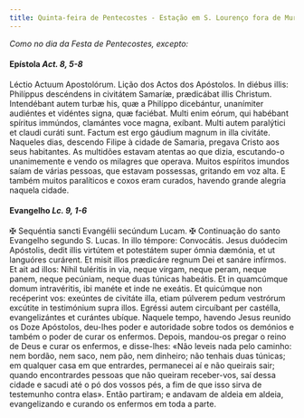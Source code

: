 ```yaml
---
title: Quinta-feira de Pentecostes - Estação em S. Lourenço fora de Muros
---
```


<em>Como no dia da Festa de Pentecostes, excepto:</em>

#### Epístola <em>Act. 8, 5-8</em>

<div class="grid grid-cols-2 gap-5">
  <span class="text-justify">Léctio Actuum Apostolórum.</span>
  <span class="text-justify">Lição dos Actos dos Apóstolos.</span>
  <span class="text-justify">
    In diébus illis: Philíppus descéndens in civitátem Samaríæ, prædicábat illis
    Christum. Intendébant autem turbæ his, quæ a Philíppo dicebántur, unanímiter
    audiéntes et vidéntes signa, quæ faciébat. Multi enim eórum, qui habébant
    spíritus immúndos, clamántes voce magna, exíbant. Multi autem paralýtici et
    claudi curáti sunt. Factum est ergo gáudium magnum in illa civitáte.
  </span>
  <span class="text-justify">
    Naqueles dias, descendo Filipe à cidade de Samaria, pregava Cristo aos seus
    habitantes. As multidões estavam atentas ao que dizia, escutando-o
    unanimemente e vendo os milagres que operava. Muitos espíritos imundos saíam
    de várias pessoas, que estavam possessas, gritando em voz alta. E também
    muitos paralíticos e coxos eram curados, havendo grande alegria naquela
    cidade.
  </span>
</div>

#### Evangelho <em>Lc. 9, 1-6</em>

<div class="grid grid-cols-2 gap-5">
  <span class="text-justify">
    <span class="text-red-500">&#10016;</span> Sequéntia sancti Evangélii
    secúndum Lucam.
  </span>
  <span class="text-justify">
    <span class="text-red-500">&#10016;</span> Continuação do santo Evangelho
    segundo S. Lucas.
  </span>
  <span class="text-justify">
    In illo témpore: Convocátis. Jesus duódecim Apóstolis, dedit illis virtútem
    et potestátem super ómnia dæmónia, et ut languóres curárent. Et misit illos
    prædicáre regnum Dei et sanáre infírmos. Et ait ad illos: Nihil tuléritis in
    via, neque virgam, neque peram, neque panem, neque pecúniam, neque duas
    túnicas habeátis. Et in quamcúmque domum intravéritis, ibi manéte et inde ne
    exeátis. Et quicúmque non recéperint vos: exeúntes de civitáte illa, etiam
    púlverem pedum vestrórum excútite in testimónium supra illos. Egréssi autem
    circuíbant per castélla, evangelizántes et curántes ubíque.
  </span>
  <span class="text-justify">
    Naquele tempo, havendo Jesus reunido os Doze Apóstolos, deu-lhes poder e
    autoridade sobre todos os demónios e também o poder de curar os enfermos.
    Depois, mandou-os pregar o reino de Deus e curar os enfermos, e disse-lhes:
    «Não leveis nada pelo caminho: nem bordão, nem saco, nem pão, nem dinheiro;
    não tenhais duas túnicas; em qualquer casa em que entrardes, permanecei aí e
    não queirais sair; quando encontrardes pessoas que não queiram receber-vos,
    saí dessa cidade e sacudi até o pó dos vossos pés, a fim de que isso sirva
    de testemunho contra elas». Então partiram; e andavam de aldeia em aldeia,
    evangelizando e curando os enfermos em toda a parte.
  </span>
</div>
